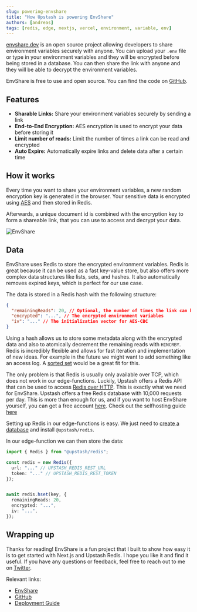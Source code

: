 ```yaml
---
slug: powering-envshare
title: "How Upstash is powering EnvShare"
authors: [andreas]
tags: [redis, edge, nextjs, vercel, environment, variable, env]
---
```


[envshare.dev](https://envshare.dev) is an open source project allowing developers to share environment variables securely with anyone.
You can upload your `.env` file or type in your environment variables and they will be encrypted before being stored in a database.
You can then share the link with anyone and they will be able to decrypt the environment variables.

EnvShare is free to use and open source. You can find the code on [GitHub](https://github.com/chronark/envshare).

## Features

- **Sharable Links:** Share your environment variables securely by sending a link
- **End-to-End Encryption:** AES encryption is used to encrypt your data before storing it
- **Limit number of reads:** Limit the number of times a link can be read and encrypted
- **Auto Expire:** Automatically expire links and delete data after a certain time

## How it works

Every time you want to share your environment variables, a new random encryption key is generated in the browser.
Your sensitive data is encrypted using [AES](https://en.wikipedia.org/wiki/Advanced_Encryption_Standard) and then stored in Redis.

Afterwards, a unique document id is combined with the encryption key to form a shareable link, that you can use to access and decrypt your data.

![EnvShare](/blog/envshare/arch.png)

## Data

EnvShare uses Redis to store the encrypted environment variables. Redis is great because it can be used as a fast key-value store, but also offers more complex data structures like lists, sets, and hashes.
It also automatically removes expired keys, which is perfect for our use case.

The data is stored in a Redis hash with the following structure:

```json
{
  "remainingReads": 20, // Optional, the number of times the link can be read
  "encrypted": "...", // The encrypted environment variables
  "iv": "..." // The initialization vector for AES-CBC
}
```

Using a hash allows us to store some metadata along with the encrypted data and also to atomically decrement the remaining reads with `HINCRBY`.
Redis is incredibly flexible and allows for fast iteration and implementation of new ideas. For example in the future we might want to add something like an access log. A [sorted set](https://redis.io/docs/data-types/sorted-sets/) would be a great fit for this.

The only problem is that Redis is usually only available over TCP, which does not work in our edge-functions. Luckily, Upstash offers a Redis API that can be used to access [Redis over HTTP](/docs/redis/features/restapi). This is exactly what we need for EnvShare.
Upstash offers a free Redis database with 10,000 requests per day. This is more than enough for us, and if you want to host EnvShare yourself, you can get a free account [here](https://console.upstash.com).
Check out the selfhosting guide [here](https://envshare.dev/deploy)

Setting up Redis in our edge-functions is easy. We just need to [create a database](https://console.upstash.com/redis) and install `@upstash/redis`.

In our edge-function we can then store the data:

```ts title="/api/share.ts"
import { Redis } from "@upstash/redis";

const redis = new Redis({
  url: "..." // UPSTASH_REDIS_REST_URL
  token: "..." // UPSTASH_REDIS_REST_TOKEN
});


await redis.hset(key, {
  remainingReads: 20,
  encrypted: "...",
  iv: "...",
});
```

## Wrapping up

Thanks for reading! EnvShare is a fun project that I built to show how easy it is to get started with Next.js and Upstash Redis. I hope you like it and find it useful. If you have any questions or feedback, feel free to reach out to me on [Twitter](https://twitter.com/chronark_).

Relevant links:

- [EnvShare](https://envshare.dev)
- [GitHub](https://github.com/chronark/envshare)
- [Deployment Guide](https://envshare.dev/deploy)
